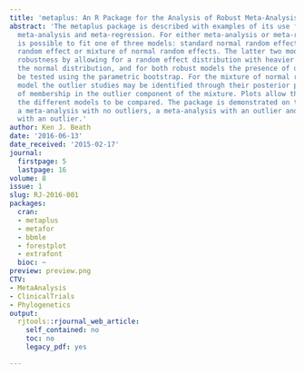 ```yaml
---
title: 'metaplus: An R Package for the Analysis of Robust Meta-Analysis and Meta-Regression'
abstract: 'The metaplus package is described with examples of its use for fitting
  meta-analysis and meta-regression. For either meta-analysis or meta-regression it
  is possible to fit one of three models: standard normal random effect, t-distribution
  random effect or mixture of normal random effects. The latter two models allow for
  robustness by allowing for a random effect distribution with heavier tails than
  the normal distribution, and for both robust models the presence of outliers may
  be tested using the parametric bootstrap. For the mixture of normal random effects
  model the outlier studies may be identified through their posterior probability
  of membership in the outlier component of the mixture. Plots allow the results of
  the different models to be compared. The package is demonstrated on three examples:
  a meta-analysis with no outliers, a meta-analysis with an outlier and a meta-regression
  with an outlier.'
author: Ken J. Beath
date: '2016-06-13'
date_received: '2015-02-17'
journal:
  firstpage: 5
  lastpage: 16
volume: 8
issue: 1
slug: RJ-2016-001
packages:
  cran:
  - metaplus
  - metafor
  - bbmle
  - forestplot
  - extrafont
  bioc: ~
preview: preview.png
CTV:
- MetaAnalysis
- ClinicalTrials
- Phylogenetics
output:
  rjtools::rjournal_web_article:
    self_contained: no
    toc: no
    legacy_pdf: yes

---
```

